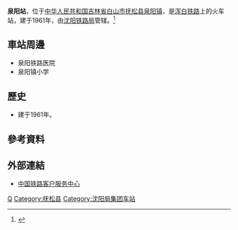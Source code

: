 {{Infobox China railway station
|车站名称 = 泉阳站
|图片 = 
|图片介绍 = 
|其他名称 =
|车站拼音 = Quanyang
|英文名称 = Quanyang Railway Station
|车站代码 = 64751
|电报码 = QYL<ref>{{cite book|author=铁道部电子计算技术中心, 铁道部运输局|title=铁路车站站名代码表：TMIS使用|publisher=[[中国铁道出版社|中国铁道出版社]]|location=北京|year=1998|isbn=9787113030995|pages=165}}</ref>
|拼音码 = QYA
|address = [[吉林省|吉林省]][[白山市|白山市]][[抚松县|抚松县]][[泉阳镇_(抚松县)|泉阳镇]]
|coordinates = 
|归属 = [[沈阳铁路局|沈阳铁路局]]
|车站等级 = [[三等站_(中铁)|三等站]]
|线路 = [[浑白铁路|浑白铁路]]
|月台数目 = 
|股道数目 = 
}}
'''泉阳站'''，位于[[中华人民共和国|中华人民共和国]][[吉林省|吉林省]][[白山市|白山市]][[抚松县|抚松县]][[泉阳镇_(抚松县)|泉阳镇]]，是[[浑白铁路|浑白铁路]]上的火车站，建于1961年，由[[沈阳铁路局|沈阳铁路局]]管辖。<ref>{{Cite web |url=http://search.huochepiao.com/huochezhan/jieshao/1943.htm |title=泉阳火车站介绍 |access-date=2017-02-01 |archive-date=2019-09-02 |archive-url=https://web.archive.org/web/20190902132004/http://search.huochepiao.com/huochezhan/jieshao/1943.htm |dead-url=no }}</ref>
==車站周邊==
* 泉阳铁路医院
* 泉阳镇小学

==歷史==
* 建于1961年。
==參考資料==
{{reflist}}
==外部連結==
* [http://www.12306.cn/mormhweb/ 中国铁路客户服务中心] {{Wayback|url=http://www.12306.cn/mormhweb/ |date=20180205163941 }}
{{China-rail-stub}}
{{浑白铁路}}
[[Category:白山市铁路车站|Q]]
[[Category:抚松县|Category:抚松县]]
[[Category:沈阳局集团车站|Category:沈阳局集团车站]]